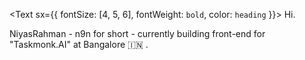 <Text sx={{ fontSize: [4, 5, 6], fontWeight: `bold`, color: `heading` }}>
  Hi.
</Text>

NiyasRahman - n9n for short - currently building front-end for "Taskmonk.AI" at Bangalore 🇮🇳 .